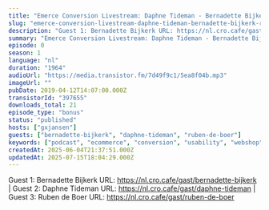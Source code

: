 ```yaml
---
title: "Emerce Conversion Livestream: Daphne Tideman - Bernadette Bijkerk - Ruben de Boer (Online Dialogue)"
slug: "emerce-conversion-livestream-daphne-tideman-bernadette-bijkerk-ruben-de-boer-online-dialogue"
description: "Guest 1: Bernadette Bijkerk URL: https://nl.cro.cafe/gast/bernadette-bijkerk | Guest 2: Daphne Tideman URL: https://nl.cro.cafe/gast/daphne-tideman | Guest 3: Ruben de Boer URL: https://nl.cro.cafe/gast/ruben-de-boer"
summary: "Emerce Conversion Livestream: Daphne Tideman - Bernadette Bijkerk - Ruben de Boer by Guido Jansen"
episode: 0
season: 1
language: "nl"
duration: "1964"
audioUrl: "https://media.transistor.fm/7d49f9c1/5ea8f04b.mp3"
imageUrl: ""
pubDate: 2019-04-12T14:07:00.000Z
transistorId: "397655"
downloads_total: 21
episode_type: "bonus"
status: "published"
hosts: ["gxjansen"]
guests: ["bernadette-bijkerk", "daphne-tideman", "ruben-de-boer"]
keywords: ["podcast", "ecommerce", "conversion", "usability", "webshop", "english"]
createdAt: 2025-06-04T21:37:51.000Z
updatedAt: 2025-07-15T18:04:29.000Z
---
```


Guest 1: Bernadette Bijkerk URL: https://nl.cro.cafe/gast/bernadette-bijkerk | Guest 2: Daphne Tideman URL: https://nl.cro.cafe/gast/daphne-tideman | Guest 3: Ruben de Boer URL: https://nl.cro.cafe/gast/ruben-de-boer
